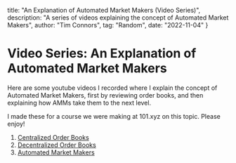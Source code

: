 
  title: "An Explanation of Automated Market Makers (Video Series)",
  description: "A series of videos explaining the concept of Automated Market Makers",
  author: "Tim Connors",
  tag: "Random",
  date: "2022-11-04"
}

# Video Series: An Explanation of Automated Market Makers

Here are some youtube videos I recorded where I explain the concept of Automated Market Makers, first by reviewing order books, and then explaining how AMMs take them to the next level.

I made these for a course we were making at 101.xyz on this topic. Please enjoy!

1. [Centralized Order Books](https://www.youtube.com/watch?v=WE0uyKoUXD4)
2. [Decentralized Order Books](https://www.youtube.com/watch?v=gzkLjhZlU_s)
3. [Automated Market Makers](https://www.youtube.com/watch?v=32NgPwHyJsM)
